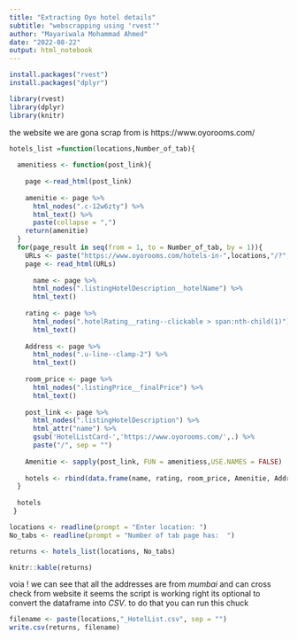 ---
title: "Extracting Oyo hotel details"
subtitle: "webscrapping using 'rvest'"
author: "Mayariwala Mohammad Ahmed"
date: "2022-08-22"
output: html_notebook
---

```{r installing packages, warning=FALSE,message=FALSE}
install.packages("rvest")
install.packages("dplyr")
```

```{r loading library, warning=FALSE,message=FALSE}
library(rvest)
library(dplyr)
library(knitr)
```

the website we are gona scrap from is https://www.oyorooms.com/

```{r function to extract the details , warning=FALSE, message=FALSE}
hotels_list =function(locations,Number_of_tab){
  
  amenitiess <- function(post_link){
    
    page <-read_html(post_link)
    
    amenitie <- page %>% 
      html_nodes(".c-12w6zty") %>% 
      html_text() %>%
      paste(collapse = ",") 
    return(amenitie)
  }
  for(page_result in seq(from = 1, to = Number_of_tab, by = 1)){
    URLs <- paste("https://www.oyorooms.com/hotels-in-",locations,"/?", page_result, "&sort=guest_ratings&sortOrder=", sep = "")
    page <- read_html(URLs)
  
      name <- page %>% 
      html_nodes(".listingHotelDescription__hotelName") %>% 
      html_text()
    
    rating <- page %>% 
      html_nodes(".hotelRating__rating--clickable > span:nth-child(1)") %>% 
      html_text()
    
    Address <- page %>% 
      html_nodes(".u-line--clamp-2") %>% 
      html_text()
    
    room_price <- page %>% 
      html_nodes(".listingPrice__finalPrice") %>%
      html_text()
    
    post_link <- page %>% 
      html_nodes(".listingHotelDescription") %>% 
      html_attr("name") %>% 
      gsub('HotelListCard-','https://www.oyorooms.com/',.) %>% 
      paste("/", sep = "")
    
    Amenitie <- sapply(post_link, FUN = amenitiess,USE.NAMES = FALSE)
    
    hotels <- rbind(data.frame(name, rating, room_price, Amenitie, Address, post_link, stringsAsFactors = FALSE))
  }
  
  hotels
 }

```

```{r take user inputs and run function , warning=FALSE, message=FALSE}
locations <- readline(prompt = "Enter location: ")
No_tabs <- readline(prompt = "Number of tab page has:  ")

returns <- hotels_list(locations, No_tabs)
```

```{r}
knitr::kable(returns)
```


voia ! we can see that all the addresses are from *mumbai* and can cross check from website
it seems the script is working right 
its optional to convert the dataframe into *CSV*. to do that you can run this chuck 
```{r convert the datafram in csv ,message=FALSE, warning=FALSE}
filename <- paste(locations,"_HotelList.csv", sep = "")
write.csv(returns, filename)
```


 


